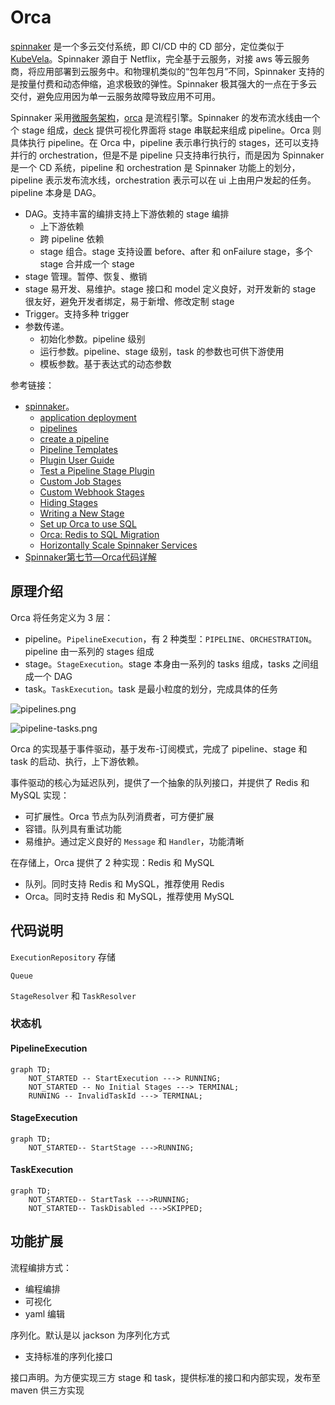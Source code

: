 # Orca

[spinnaker](https://spinnaker.io/) 是一个多云交付系统，即 CI/CD 中的 CD 部分，定位类似于 [KubeVela](https://kubevela.io/zh/)。Spinnaker 源自于 Netflix，完全基于云服务，对接 aws 等云服务商，将应用部署到云服务中。和物理机类似的“包年包月”不同，Spinnaker 支持的是按量付费和动态伸缩，追求极致的弹性。Spinnaker 极其强大的一点在于多云交付，避免应用因为单一云服务故障导致应用不可用。

Spinnaker 采用[微服务架构](https://spinnaker.io/docs/reference/architecture/microservices-overview/)，[orca](https://github.com/spinnaker/orca) 是流程引擎。Spinnaker 的发布流水线由一个个 stage 组成，[deck](https://github.com/spinnaker/deck) 提供可视化界面将 stage 串联起来组成 pipeline。Orca 则具体执行 pipeline。在 Orca 中，pipeline 表示串行执行的 stages，还可以支持并行的 orchestration，但是不是 pipeline 只支持串行执行，而是因为 Spinnaker 是一个 CD 系统，pipeline 和 orchestration 是 Spinnaker 功能上的划分，pipeline 表示发布流水线，orchestration 表示可以在 ui 上由用户发起的任务。pipeline 本身是 DAG。

* DAG。支持丰富的编排支持上下游依赖的 stage 编排
  * 上下游依赖
  * 跨 pipeline 依赖
  * stage 组合。stage 支持设置 before、after 和 onFailure stage，多个 stage 合并成一个 stage
* stage 管理。暂停、恢复、撤销
* stage 易开发、易维护。stage 接口和 model 定义良好，对开发新的 stage 很友好，避免开发者绑定，易于新增、修改定制 stage
* Trigger。支持多种 trigger
* 参数传递。
  * 初始化参数。pipeline 级别
  * 运行参数。pipeline、stage 级别，task 的参数也可供下游使用
  * 模板参数。基于表达式的动态参数

参考链接：

* [spinnaker](https://spinnaker.io/)。
  * [application deployment](https://spinnaker.io/docs/concepts/#application-deployment)
  * [pipelines](https://spinnaker.io/docs/concepts/pipelines/)
  * [create a pipeline](https://spinnaker.io/docs/guides/user/pipeline/managing-pipelines/#create-a-pipeline)
  * [Pipeline Templates](https://spinnaker.io/docs/reference/pipeline/templates/)
  * [Plugin User Guide](https://spinnaker.io/docs/guides/user/plugins-users/)
  * [Test a Pipeline Stage Plugin](https://spinnaker.io/docs/guides/developer/plugin-creator/testing/plugin-deck-test/)
  * [Custom Job Stages](https://spinnaker.io/docs/guides/operator/custom-job-stages/)
  * [Custom Webhook Stages](https://spinnaker.io/docs/guides/operator/custom-webhook-stages/)
  * [Hiding Stages](https://spinnaker.io/docs/guides/operator/hiding-stages/)
  * [Writing a New Stage](https://spinnaker.io/docs/guides/developer/extending/new-stage/)
  * [Set up Orca to use SQL](https://spinnaker.io/docs/setup/productionize/persistence/orca-sql/)
  * [Orca: Redis to SQL Migration](https://spinnaker.io/docs/guides/operator/orca-redis-to-sql/)
  * [Horizontally Scale Spinnaker Services](https://spinnaker.io/docs/setup/productionize/scaling/horizontal-scaling/)
* [Spinnaker第七节—Orca代码详解](https://blog.csdn.net/yejingtao703/article/details/104246126)

## 原理介绍

Orca 将任务定义为 3 层：

* pipeline。`PipelineExecution`，有 2 种类型：`PIPELINE`、`ORCHESTRATION`。pipeline 由一系列的 stages 组成
* stage。`StageExecution`。stage 本身由一系列的 tasks 组成，tasks 之间组成一个 DAG
* task。`TaskExecution`。task 是最小粒度的划分，完成具体的任务

![pipelines.png](./images/orca/pipelines.png)

![pipeline-tasks.png](./images/orca/pipeline-tasks.png)

Orca 的实现基于事件驱动，基于发布-订阅模式，完成了 pipeline、stage 和 task 的启动、执行，上下游依赖。

事件驱动的核心为延迟队列，提供了一个抽象的队列接口，并提供了 Redis 和 MySQL 实现：

* 可扩展性。Orca 节点为队列消费者，可方便扩展
* 容错。队列具有重试功能
* 易维护。通过定义良好的 `Message` 和 `Handler`，功能清晰

在存储上，Orca 提供了 2 种实现：Redis 和 MySQL

* 队列。同时支持 Redis 和 MySQL，推荐使用 Redis
* Orca。同时支持 Redis 和 MySQL，推荐使用 MySQL

## 代码说明

`ExecutionRepository` 存储

`Queue`

`StageResolver` 和 `TaskResolver`

### 状态机

#### PipelineExecution

```mermaid
graph TD;
    NOT_STARTED -- StartExecution ---> RUNNING;
    NOT_STARTED -- No Initial Stages ---> TERMINAL;
    RUNNING -- InvalidTaskId ---> TERMINAL;
```

#### StageExecution

```mermaid
graph TD;
    NOT_STARTED-- StartStage --->RUNNING;
```



#### TaskExecution

```mermaid
graph TD;
    NOT_STARTED-- StartTask --->RUNNING;
    NOT_STARTED-- TaskDisabled --->SKIPPED;
```



## 功能扩展

流程编排方式：

* 编程编排
* 可视化
* yaml 编辑

序列化。默认是以 jackson 为序列化方式

* 支持标准的序列化接口

接口声明。为方便实现三方 stage 和 task，提供标准的接口和内部实现，发布至 maven 供三方实现



